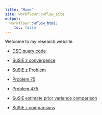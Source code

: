 ```yaml
---
title: "Home"
site: workflowr::wflow_site
output:
  workflowr::wflow_html:
    toc: false
---
```


Welcome to my research website.

* [DSC query code](dscquery.html)

* [SuSiE z convergence](SusieZConverge.html)

* [SuSiE z Problem](SusieZProblem.html)

* [Problem 75](Problem75.html)

* [Problem 475](Problem475.html)

* [SuSiE estimate prior variance comparison](SusieZPriorVarCompare.html)

* [SuSiE z comparisons](SusieZPerformance.html)

